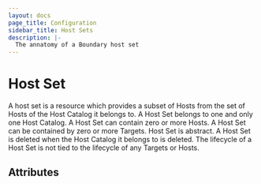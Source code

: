 ```yaml
---
layout: docs
page_title: Configuration
sidebar_title: Host Sets
description: |-
  The annatomy of a Boundary host set
---
```


# Host Set

A host set is a resource which provides a subset of Hosts from the set of Hosts of the Host Catalog it belongs to. A Host Set belongs to one and only one Host Catalog. A Host Set can contain zero or more Hosts. A Host Set can be contained by zero or more Targets. Host Set is abstract. A Host Set is deleted when the Host Catalog it belongs to is deleted. The lifecycle of a Host Set is not tied to the lifecycle of any Targets or Hosts.

## Attributes
